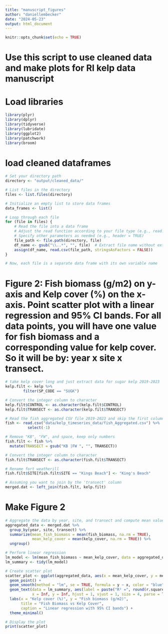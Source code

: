 ```yaml
---
title: "manuscript_figures"
author: "daniellembecker"
date: "2024-05-23"
output: html_document
---
```


```r
knitr::opts_chunk$set(echo = TRUE)
```

# Use this script to use cleaned data and make plots for RI kelp data manuscript

# Load libraries 
```r
library(plyr)
library(dplyr)
library(tidyverse)
library(lubridate)
library(ggplot2)
library(patchwork)
library(broom)

```

# load cleaned dataframes

```r
# Set your directory path
directory <- "output/cleaned_data/"

# List files in the directory
files <- list.files(directory)

# Initialize an empty list to store data frames
data_frames <- list()

# Loop through each file
for (file in files) {
    # Read the file into a data frame
    # Adjust the read function according to your file type (e.g., read.csv, read.table)
    # Specify other parameters as needed (e.g., header = TRUE)
    file_path <- file.path(directory, file)
    df_name <- gsub("\\..*", "", file)  # Extract file name without extension
    assign(df_name, read.csv(file_path, stringsAsFactors = FALSE))
}

# Now, each file is a separate data frame with its own variable name

```

# Figure 2: Fish biomass (g/m2) on y-axis and Kelp cover (%) on the x-axis. Point scatter plot with a linear regression and 95% CI bands. For all data points, you will have one value for fish biomass and a corresponding value for kelp cover. So it will be by: year x site x transect.

```r
# take kelp cover long and just extract data for sugar kelp 2019-2023
kelp.filt <- kelp %>%
        filter(SP_CODE == "SUGK")

# Convert the integer column to character
kelp.filt$CONTROL <- as.character(kelp.filt$CONTROL)
kelp.filt$TRANSECT <- as.character(kelp.filt$TRANSECT)

# Read the fish aggregated CSV file 2019-2023 and skip the first column
fish <- read.csv("data/kelp_timeseries_data/fish_Aggregated.csv") %>%
          select(-1)

# Remove "KB", "FW", and space, keep only numbers
fish.filt <- fish %>%
  mutate(TRANSECT = gsub("KB |FW ", "", TRANSECT))

# Convert the integer column to character
fish.filt$TRANSECT <- as.character(fish.filt$TRANSECT)

# Rename fort weatherill
fish.filt$SITE[fish.filt$SITE == "Kings Beach"] <- "King's Beach"

# Assuming you want to join by the 'transect' column
merged.dat <- left_join(fish.filt, kelp.filt)


```
# Make Figure 2

```r

# Aggregate the data by year, site, and transect and compute mean values
aggregated_data <- merged.dat %>%
  group_by(year, site, transect) %>%
  summarize(mean_fish_biomass = mean(fish_biomass, na.rm = TRUE),
            mean_kelp_cover = mean(kelp_cover, na.rm = TRUE)) %>%
  ungroup()

# Perform linear regression
lm_model <- lm(mean_fish_biomass ~ mean_kelp_cover, data = aggregated_data)
lm_summary <- tidy(lm_model)

# Create scatter plot
scatter_plot <- ggplot(aggregated_data, aes(x = mean_kelp_cover, y = mean_fish_biomass)) +
  geom_point() +
  geom_smooth(method = "lm", se = TRUE, formula = y ~ x, color = "blue") +
  geom_text(data = lm_summary, aes(label = paste("R² =", round(r.squared, 2), ", p =", signif(p.value, 2))),
            x = Inf, y = Inf, hjust = 1, vjust = 1, size = 4, parse = TRUE) +
  labs(x = "Kelp cover (%)", y = "Fish biomass (g/m2)",
       title = "Fish Biomass vs Kelp Cover",
       caption = "Linear regression with 95% CI bands") +
  theme_minimal()

# Display the plot
print(scatter_plot)

```










